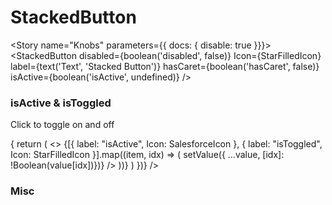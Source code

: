 


<Meta title="Components/Interactive/StackedButton" decorators={[withKnobs]} component={StackedButton} />

# StackedButton

<ImportPath component={StackedButton} section="interactive" />

<Story name="Knobs" parameters={{ docs: { disable: true }}}>
  <StackedButton
    disabled={boolean('disabled', false)}
    Icon={StarFilledIcon}
    label={text('Text', 'Stacked Button')}
    hasCaret={boolean('hasCaret', false)}
    isActive={boolean('isActive', undefined)}
  />
</Story>

<Preview isExpanded>
  <StackedButton
    Icon={StarFilledIcon}
    label='Stacked Button'
  />
</Preview>

<Props of={StackedButton} />

### isActive & isToggled
Click to toggle on and off

<Story name="isActive & isToggled">
  <State
    initialValue={{}}
    render={((value, setValue) => {
      return (
        <>
          {[{ label: "isActive", Icon: SalesforceIcon }, { label: "isToggled", Icon: StarFilledIcon }].map((item, idx) => (
            <StackedButton
              Icon={item.Icon}
              label={item.label}
              isToggled={item.label === 'isToggled' && value[idx]}
              isActive={item.label === 'isActive' && value[idx]}
              onClick={() => setValue({ ...value, [idx]: !Boolean(value[idx])})}
            />
          ))}
        </>
      )
    })}
  />
</Story>


### Misc

<Story name="Miscellaneous">
  <StackedButton
    Icon={CollectionPublicIcon}
    label="Add to Collections"
    hasCaret
  />
</Story>
